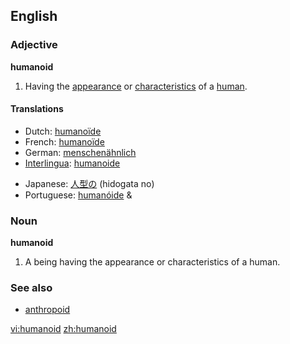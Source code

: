 {{wikipedia}}
==English==

===Adjective===
'''humanoid'''

# Having the [[appearance]] or [[characteristics]] of a [[human]].

====Translations====
{{top}}
*Dutch: [[humanoïde]] {{m}}
*French: [[humanoïde]] {{m}}
*German: [[menschenähnlich]]
*[[Interlingua]]: [[humanoide]]
{{mid}}
*Japanese: [[人型の]] (hidogata no)
*Portuguese: [[humanóide]] {{m}} & {{f}}
{{bottom}}

===Noun===
'''humanoid'''

# A being having the appearance or characteristics of a human.

===See also===
*[[anthropoid]]

[[vi:humanoid]]
[[zh:humanoid]]